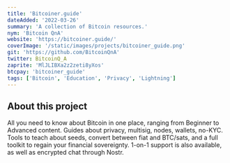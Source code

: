 ```yaml
---
title: 'Bitcoiner.guide'
dateAdded: '2022-03-26'
summary: 'A collection of Bitcoin resources.'
nym: 'Bitcoin QnA'
website: 'https://bitcoiner.guide/'
coverImage: '/static/images/projects/bitcoiner_guide.png'
git: 'https://github.com/BitcoinQnA'
twitter: BitcoinQ_A
zaprite: 'MlJLIBXa2z2zeti8yXos'
btcpay: 'bitcoiner_guide'
tags: ['Bitcoin', 'Education', 'Privacy', 'Lightning']
---
```


## About this project

All you need to know about Bitcoin in one place, ranging from Beginner to Advanced content. Guides about privacy, multisig, nodes, wallets, no-KYC. Tools to teach about seeds, convert between fiat and BTC/sats, and a full toolkit to regain your financial sovereignty. 1-on-1 support is also available, as well as encrypted chat through Nostr.
